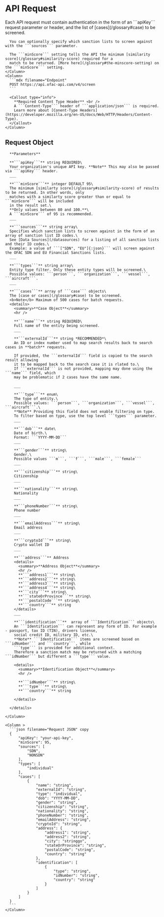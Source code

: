 

# API Request

<Container>
  <Row>
    <Column>
      Each API request must contain authentication in the form of an ```apiKey``` request parameter 
      or header, and the list of [cases](/glossary#case) to be screened.

      You can optionally specify which sanction lists to screen against with the ```sources``` parameter.
      
      The ```minScore``` setting tells the API the minimum [similarity score](/glossary#similarity-score) required for a 
      match to be returned. [More here](/glossary#the-minscore-setting) on the ```minScore``` setting.
    </Column>
    <Column>
      ```mdx filename="Endpoint"
      POST https://api.ofac-api.com/v4/screen
      ```

      <Callout type="info">
        **Required Content Type Header** <br />
        A ```Content-Type``` header of ```application/json``` is required.
        Learn more about [Conent-Type Headers](https://developer.mozilla.org/en-US/docs/Web/HTTP/Headers/Content-Type).
      </Callout>
    </Column>
  </Row>
</Container>

## Request Object
<Container>
  <Row>
    <Column>
      
      **Parameters**

      **```apiKey```** string REQUIRED\
      Your organization's unique API key. **Note** This may also be passed via ```apiKey``` header.
      ___

      **```minScore```** integer DEFAULT 95\
      The minimum [similarty score](/glossary#similarity-score) of results to be returned. In other words, only
      matches with a similarty score greater than or equal to ```minScore``` will be included
      in the result set.\
      **Only values between 80 and 100.**\
      A ```minScore``` of 95 is recommended. 
      ___

      **```sources```** string array\
      Specifies which sanction lists to screen against in the form of an array of sanction list ID codes.\
      See [Data Sources](/datasources) for a listing of all sanction lists and their ID codes.\
      Example: a value of ```["SDN", "EU"]{:json}``` will screen against the OFAC SDN and EU Financial Sanctions lists.
      ___

      **```types```** string array\
      Entity type filter. Only these entity types will be screened.\
      Possible values: ```person```, ```organization```, ```vessel```, ```aircraft```. 
      ___

      **```cases```** array of ```case``` objects\
      The [case or cases](/glossary#case) to be screened. 
      <b>Note</b> Maximum of 500 cases for batch requests.
      <details>
        <summary>**Case Object**</summary>
        <hr />
        
        **```name```** string REQUIRED\
        Full name of the entity being screened.
        ___

        **```externalId```** string *RECOMMENDED*\
        An ID or index number used to map search results back to search cases in **batch** requests.

        If provided, the ```externalId``` field is copied to the search result allowing
        it to be mapped back to the search case it is rlated to.\
        If ```externalId``` is not provided, mapping may done using the ```name``` field, which 
        may be problematic if 2 cases have the same name. 
        
        ___
        
        **```type```** enum\
        The type of entity.\
        Possible values: ```person```, ```organization```, ```vessel```, ```aircraft```.\
        **Note** Providing this field does not enable filtering on type. 
        To filter based on type, use the top level ```types``` parameter. 
        ___

        **```dob```** date\
        Date of birth.\
        Format: ```YYYY-MM-DD```
        ___

        **```gender```** string\
        Gender.\
        Possible values ```m```, ```f```, ```male```, ```female``` 
        ___

        **```citizenship```** string\
        Citizenship
        ___

        **```nationality```** string\
        Nationality
        ___

        **```phoneNumber```** string\
        Phone number
        ___

        **```emailAddress```** string\
        Email address
        ___

        **```cryptoId```** string\
        Crypto wallet ID
        ___

        **```address```** Address
        <details>
          <summary>**Address Object**</summary>
          <hr />
          **```address1```** string\
          **```address2```** string\
          **```address3```** string\
          **```address4```** string\
          **```city```** string\
          **```stateOrProvince```** string\
          **```postalCode```** string\
          **```country```** string
        </details>
        ___

        **```identification```**  array of ```Identification``` objects\
        An ```Identification``` can represent any form of ID. For example - passport, tax ID (TIN), drivers license,
        social credit ID, military ID, etc.\
        **Note** ```Identification``` items are screened based on ```idNumber``` and ```country```, while 
        ```type``` is provided for additional context. 
        Therefore a sanction match may be returned with a matching ```idNumber``` but different a ```type``` value.
         
        <details>
          <summary>**Identification Object**</summary>
          <hr />

          **```idNumber```** string\
          **```type```** string\
          **```country```** string
        
        </details>

      </details>
      
    </Column>

    <Column >
      ```json filename="Request JSON" copy
      {
          "apiKey": "your-api-key",
          "minScore": 95,
          "sources": [
              "SDN",
              "NONSDN"
          ],
          "types": [
              "individual"
          ],
          "cases": [
              {
                  "name": "string",
                  "externalId": "string",
                  "type": "individual",
                  "dob": "YYYY-MM-DD",
                  "gender": "string",
                  "citizenship": "string",
                  "nationality": "string",
                  "phoneNumber": "string",
                  "emailAddress": "string",
                  "cryptoId": "string",
                  "address": {
                      "address1": "string",
                      "address2": "string",
                      "city": "stringgo",
                      "stateOrProvince": "string",
                      "postalCode": "string",
                      "country": "string"
                  },
                  "identification": [
                      {
                          "type": "string",
                          "idNumber": "string",
                          "country": "string"
                      }
                  ]
              }
          ]
      }
      ```
    </Column>
  </Row>
</Container>
